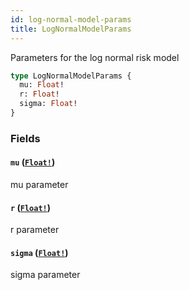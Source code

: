 ```yaml
---
id: log-normal-model-params
title: LogNormalModelParams
---
```


Parameters for the log normal risk model

```graphql
type LogNormalModelParams {
  mu: Float!
  r: Float!
  sigma: Float!
}
```

### Fields

#### `mu` ([`Float!`](/graphql/scalars/float))

mu parameter

#### `r` ([`Float!`](/graphql/scalars/float))

r parameter

#### `sigma` ([`Float!`](/graphql/scalars/float))

sigma parameter
